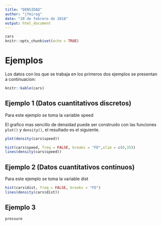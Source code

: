 ```yaml
---
title: "DENSIDAD"
author: "jfmirag"
date: "20 de febrero de 2018"
output: html_document
---
```


```r
cars
knitr::opts_chunk$set(echo = TRUE)
```
# Ejemplos

Los datos con los que se trabaja en los primeros dos ejemplos se presentan a continuacion:

```r
knitr::kable(cars)
```

## Ejemplo 1 (Datos cuantitativos discretos)

Para este ejemplo se toma la variable speed


El grafico mas sencillo de densidad puede ser construido con las funciones `plot()` y `density()`, el resultado es el siguiente.

```r
plot(density(cars$speed))
```
```r
hist(cars$speed, freq = FALSE, breaks = "FD",xlim = c(0,35))
lines(density(cars$speed))
```
## Ejemplo 2 (Datos cuantitativos continuos)

Para este ejemplo se toma la variable dist

```r
hist(cars$dist, freq = FALSE, breaks = "FD")
lines(density(cars$dist))

```
## Ejemplo 3 

```r
pressure
```
